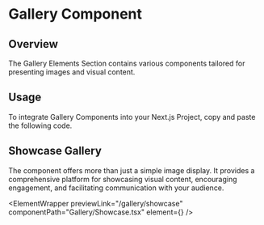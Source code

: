 
# Gallery Component

## Overview

The Gallery Elements Section contains various components tailored for presenting images and visual content.

## Usage

To integrate Gallery Components into your Next.js Project, copy and paste the following code.

## Showcase Gallery

The component offers more than just a simple image display. It provides a comprehensive platform for showcasing visual content, encouraging engagement, and facilitating communication with your audience.


<ElementWrapper
 previewLink="/gallery/showcase"
 componentPath="Gallery/Showcase.tsx"
  element={<Showcase />}
/>